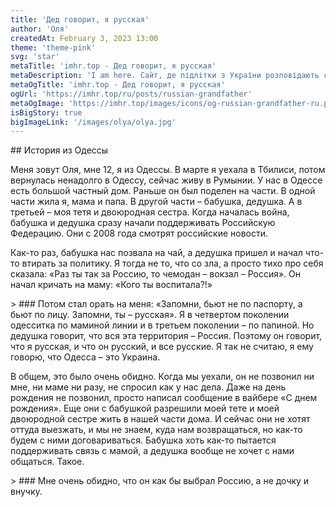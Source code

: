 ```yaml
---
title: 'Дед говорит, я русская'
author: 'Оля'
createdAt: February 3, 2023 13:00
theme: 'theme-pink'
svg: 'star'
metaTitle: 'imhr.top - Дед говорит, я русская'
metaDescription: 'I am here. Сайт, де підлітки з України розповідають свої історії.'
metaOgTitle: 'imhr.top - Дед говорит, я русская'
ogUrl: 'https://imhr.top/ru/posts/russian-grandfather'
metaOgImage: 'https://imhr.top/images/icons/og-russian-grandfather-ru.png'
isBigStory: true
bigImageLink: '/images/olya/olya.jpg'
---
```


<Heading img="/images/olya/olya.jpg" />

<Medium>
  ## История из Одессы

  Меня зовут Оля, мне 12, я из Одессы. В марте я уехала в Тбилиси, потом вернулась ненадолго в Одессу, сейчас живу в Румынии. 
  У нас в Одессе есть большой частный дом. Раньше он был поделен на части. В одной части жила я, мама и папа. В другой части – бабушка, дедушка. А в третьей – моя тетя и двоюродная сестра. Когда началась война, бабушка и дедушка сразу начали поддерживать Российскую Федерацию. Они с 2008 года смотрят российские новости.

  Как-то раз, бабушка нас позвала на чай, а дедушка пришел и начал что-то втирать за политику. Я тогда не то, что со зла, а просто тихо про себя сказала: «Раз ты так за Россию, то чемодан – вокзал – Россия». Он начал кричать на маму: «Кого ты воспитала?!» 
  
</Medium>

<Large>
  > ### Потом стал орать на меня: «Запомни, бьют не по паспорту, а бьют по лицу. Запомни, ты – русская».
</Large>


<Medium>
  Я в четвертом поколении одесситка по маминой линии и в третьем поколении – по папиной. Но дедушка говорит, что вся эта территория – Россия. Поэтому он говорит, что я русская, и что он русский, и все русские. Я так не считаю, я ему говорю, что Одесса – это Украина.

  В общем, это было очень обидно. Когда мы уехали, он не позвонил ни мне, ни маме ни разу, не спросил как у нас дела. Даже на день рождения не позвонил, просто написал сообщение в вайбере «С днем рождения». Еще они с бабушкой разрешили моей тете и моей двоюродной сестре жить в нашей части дома. И сейчас они не хотят оттуда выезжать, и мы не знаем, куда нам возвращаться, но как-то будем с ними договариваться. Бабушка хоть как-то пытается поддерживать связь с мамой, а дедушка вообще не хочет с нами общаться. Такое.

</Medium>

<Large>
  > ### Мне очень обидно, что он как бы выбрал Россию, а не дочку и внучку.
</Large>

